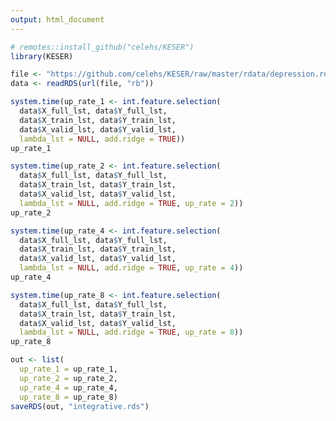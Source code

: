 ```yaml
---
output: html_document
---
```


```r
# remotes::install_github("celehs/KESER")
library(KESER)
```

```r
file <- "https://github.com/celehs/KESER/raw/master/rdata/depression.rds"
data <- readRDS(url(file, "rb"))
```

```r
system.time(up_rate_1 <- int.feature.selection(
  data$X_full_lst, data$Y_full_lst, 
  data$X_train_lst, data$Y_train_lst, 
  data$X_valid_lst, data$Y_valid_lst,
  lambda_lst = NULL, add.ridge = TRUE))
up_rate_1
```

```r
system.time(up_rate_2 <- int.feature.selection(
  data$X_full_lst, data$Y_full_lst, 
  data$X_train_lst, data$Y_train_lst, 
  data$X_valid_lst, data$Y_valid_lst,
  lambda_lst = NULL, add.ridge = TRUE, up_rate = 2))
up_rate_2
```

```r
system.time(up_rate_4 <- int.feature.selection(
  data$X_full_lst, data$Y_full_lst, 
  data$X_train_lst, data$Y_train_lst, 
  data$X_valid_lst, data$Y_valid_lst,
  lambda_lst = NULL, add.ridge = TRUE, up_rate = 4))
up_rate_4
```

```r
system.time(up_rate_8 <- int.feature.selection(
  data$X_full_lst, data$Y_full_lst, 
  data$X_train_lst, data$Y_train_lst, 
  data$X_valid_lst, data$Y_valid_lst,
  lambda_lst = NULL, add.ridge = TRUE, up_rate = 8))
up_rate_8
```

```r
out <- list(
  up_rate_1 = up_rate_1, 
  up_rate_2 = up_rate_2,
  up_rate_4 = up_rate_4,
  up_rate_8 = up_rate_8)
saveRDS(out, "integrative.rds")
```
